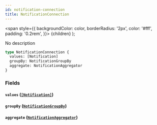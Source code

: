 ```yaml
---
id: notification-connection
title: NotificationConnection
---
```


<span
style={{
      backgroundColor: color,
      borderRadius: '2px',
      color: '#fff',
      padding: '0.2rem',
    }}>
{children}
</span>
);

No description

```graphql
type NotificationConnection {
  values: [Notification]
  groupBy: NotificationGroupBy
  aggregate: NotificationAggregator
}
```

### Fields

#### `values` ([`[Notification]`](/v1/objects/notification))

#### `groupBy` ([`NotificationGroupBy`](/v1/objects/notification-group-by))

#### `aggregate` ([`NotificationAggregator`](/v1/objects/notification-aggregator))
